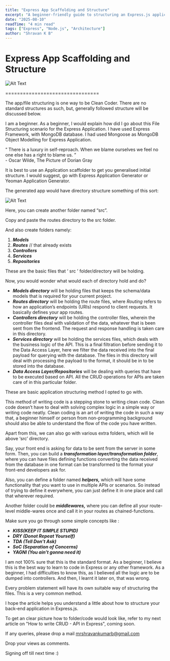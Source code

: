 ```yaml
---
title: "Express App Scaffolding and Structure"
excerpt: "A beginner-friendly guide to structuring an Express.js application with models, routes, controllers, services, and repositories."
date: "2025-08-10"
readTime: "4 min read"
tags: ["Express", "Node.js", "Architecture"]
author: "Shravan K B"
---
```


# Express App Scaffolding and Structure

![Alt Text](https://dev-to-uploads.s3.amazonaws.com/i/5vzr2cps82xkoamlm9qy.png)

================================

The app/file structuring is one way to be Clean Coder. There are no standard structures as such, but, generally followed structure will be discussed below.

I am a beginner. As a beginner, I would explain how did I go about this File Structuring scenario for the Express Application. I have used Express Framework, with MongoDB database. I had used Mongoose as MongoDB Object Modelling for Express Application.

“ There is a luxury in self-reproach. When we blame ourselves we feel no one else has a right to blame us. ”  
\- Oscar Wilde, The Picture of Dorian Gray

It is best to use an Application scaffolder to get you generalised initial structure. I would suggest, go with Express Application Generator or Yeoman Application Generator.

The generated app would have directory structure something of this sort:

![Alt Text](https://dev-to-uploads.s3.amazonaws.com/i/b19r1f9puza4petmlv6q.png)

Here, you can create another folder named “src”.

Copy and paste the routes directory to the src folder.

And also create folders namely:

1.  **_Models_**
2.  **_Routes_** // that already exists
3.  **_Controllers_**
4.  **_Services_**
5.  **_Repositories_**

These are the basic files that ‘ src ’ folder/directory will be holding.

Now, you would wonder what would each of directory hold and do?

*   **_Models directory_** will be holding files that keeps the schema/data models that is required for your current project.
*   **_Routes directory_** will be holding the route files, where _Routing_ refers to how an application’s endpoints (URIs) respond to client requests. It basically defines your app routes.
*   **_Controllers directory_** will be holding the controller files, wherein the controller files deal with validation of the data, whatever that is been sent from the frontend. The request and response handling is taken care in this directory.
*   **_Services directory_** will be holding the services files, which deals with the business logic of the API. This is a final filtration before sending it to the Data Access Layer, here we filter the data received into the final payload for querying with the database. The files in this directory will deal with processing the payload to the format, it should be in to be stored into the database.
*   **_Data Access Layer/Repositories_** will be dealing with queries that have to be executed based on API. All the CRUD operations for APIs are taken care of in this particular folder.

These are basic application structuring method I opted to go with.

This method of writing code is a stepping stone to writing clean code. Clean code doesn’t have to deal with solving complex logic in a simple way or writing code neatly. Clean coding is an art of writing the code in such a way that, a beginner himself or person from non-programming background should also be able to understand the flow of the code you have written.

Apart from this, we can also go with various extra folders, which will lie above ‘src’ directory.

Say, your front end is asking for data to be sent from the server in some form. Then, you can build a **_transformation layer/transformation folder_**, where you can have files defining functions converting the data received from the database in one format can be transformed to the format your front-end developers ask for.

Also, you can define a folder named **_helpers,_** which will have some functionality that you want to use in multiple APIs or scenarios. So instead of trying to define it everywhere, you can just define it in one place and call that wherever required.

Another folder could be **_middlewares,_** where you can define all your route-level middle-wares once and call it in your routes as chained-functions.

Make sure you go through some simple concepts like :

*   **_KISS(KEEP IT SIMPLE STUPID)_**
*   **_DRY (Donot Repeat Yourself)_**
*   **_TDA (Tell Don’t Ask)_**
*   **_SoC (Separation of Concerns)_**
*   **_YAGNI (You ain’t gonna need it)_**

I am not 100% sure that this is the standard format. As a beginner, I believe this is the best way to learn to code in Express or any other framework. As a beginner, I had difficulties to know this, as I believed all the logic are to be dumped into controllers. And then, I learnt it later on, that was wrong.

Every problem statement will have its own suitable way of structuring the files. This is a very common method.

I hope the article helps you understand a little about how to structure your back-end application in Express.js.

To get an clear picture how to folder/code would look like, refer to my next article on "How to write CRUD - API in Express", coming soon.

If any queries, please drop a mail mrshravankumarb@gmail.com

Drop your views as comments.

Signing off till next time :) 

